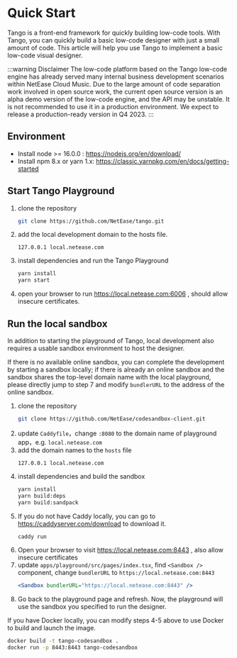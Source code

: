 
# Quick Start

Tango is a front-end framework for quickly building low-code tools. With Tango, you can quickly build a basic low-code designer with just a small amount of code. This article will help you use Tango to implement a basic low-code visual designer.

:::warning Disclaimer
The low-code platform based on the Tango low-code engine has already served many internal business development scenarios within NetEase Cloud Music. Due to the large amount of code separation work involved in open source work, the current open source version is an alpha demo version of the low-code engine, and the API may be unstable. It is not recommended to use it in a production environment. We expect to release a production-ready version in Q4 2023.
:::

## Environment

- Install node >= 16.0.0 : <https://nodejs.org/en/download/>
- Install npm 8.x or yarn 1.x: <https://classic.yarnpkg.com/en/docs/getting-started>

## Start Tango Playground

1.  clone the repository
    ```sh
    git clone https://github.com/NetEase/tango.git
    ```
2.  add the local development domain to the hosts file.
    ```hosts
    127.0.0.1 local.netease.com
    ```
3.  install dependencies and run the Tango Playground
    ```sh
    yarn install
    yarn start
    ```
4.  open your browser to run <https://local.netease.com:6006> , should allow insecure certificates.

## Run the local sandbox

In addition to starting the playground of Tango, local development also requires a usable sandbox environment to host the designer.

If there is no available online sandbox, you can complete the development by starting a sandbox locally; if there is already an online sandbox and the sandbox shares the top-level domain name with the local playground, please directly jump to step 7 and modify `bundlerURL` to the address of the online sandbox.

1. clone the repository
    ```sh
    git clone https://github.com/NetEase/codesandbox-client.git
    ```
2.  update `Caddyfile`，change `:8080` to the domain name of playground app，e.g. `local.netease.com`
3.  add the domain names to the `hosts` file
    ```hosts
    127.0.0.1 local.netease.com
    ```
4.  install dependencies and build the sandbox
    ```sh
    yarn install
    yarn build:deps
    yarn build:sandpack
    ```
5.  If you do not have Caddy locally, you can go to <https://caddyserver.com/download> to download it.
    ```sh
    caddy run
    ```
6.  Open your browser to visit <https://local.netease.com:8443> , also allow insecure certificates
7.  update `apps/playground/src/pages/index.tsx`, find `<Sandbox />` component, change `bundlerURL` to `https://local.netease.com:8443`
    ```jsx
    <Sandbox bundlerURL="https://local.netease.com:8443" />
    ```
8.  Go back to the playground page and refresh. Now, the playground will use the sandbox you specified to run the designer.

If you have Docker locally, you can modify steps 4-5 above to use Docker to build and launch the image.

```sh
docker build -t tango-codesandbox .
docker run -p 8443:8443 tango-codesandbox
```
